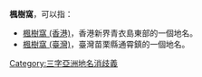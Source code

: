 '''楓樹窩'''，可以指：
*[[楓樹窩_(香港)|楓樹窩 (香港)]]，香港新界青衣島東部的一個地名。
*[[楓樹窩_(臺灣)|楓樹窩 (臺灣)]]，臺灣苗栗縣通霄鎮的一個地名。
{{disambig}}
[[Category:三字亞洲地名消歧義|Category:三字亞洲地名消歧義]]